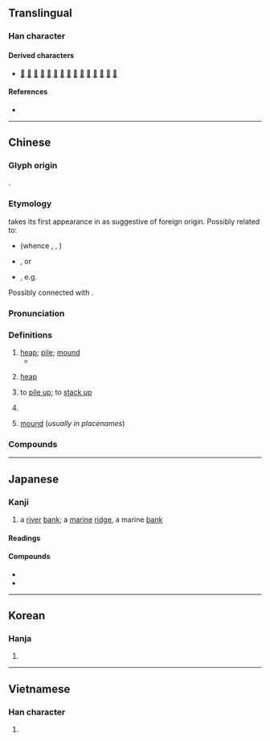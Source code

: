 {{character info}}
==Translingual==

===Han character===
{{Han char|rn=32|rad=土|as=08|sn=11|four=40114|canj=GOG|ids=⿰土隹}}

====Derived characters====
* [[𠼲]] [[𣼭]] [[𣊌]] [[𣙯]] [[𦟿]] [[𥊖]] [[𧐻]] [[𨄺]] [[𠐸]] [[𡳪]] [[𨬉]] [[𡓋]] [[𣙇]] [[𨄟]] [[𩅚]]

====References====
* {{Han ref|kx=0232.040|dkj=05211|dj=0469.060|hdz=10454.040|uh=5806|ud=22534|bh=B0EF|bd=45295}}

----

==Chinese==
{{zh-forms}}

===Glyph origin===
{{Han etym}}
{{Han compound|土|隹|ls=psc|c1=s|c2=p}}.

===Etymology===
{{zh-ref|Schuessler (2007)}} takes its first appearance in {{w|Chu Ci}} as suggestive of foreign origin. Possibly related to:
* {{cog|tai-pro|*C̥.doːjᴬ||mountain}} (whence {{cog|th|ดอย}}, {{cog|skb|tr=rɔ:jᴬ¹}}, {{cog|za|ndoi}})
* {{cog|hmx-pro|*glaɨᴰ||mountain}}, or
* {{w|Austroasiatic languages|Austroasiatic}}, e.g. {{cog|mkh-mmn|tr=duiw|t=hill, hilltop}}

Possibly connected with {{och-l|屯|id=1}}.

===Pronunciation===
{{zh-pron
|m=duī
|m-s=dui1
|c=deoi1,zeoi1
|c-t=
|g=dui1
|h=pfs=tôi;gd=doi1
|j=dui1/zui1
|mb=dó
|md=dŏi
|mn=ml,jj,tw:tui/tu
|mn_note=tui - literary; tu - vernacular
|mn-t=dui1/du1
|w=1te
|x=dei1
|mc=y
|oc=y
|ma=Zh-duī.oga
|cat=n,v,cls
}}

===Definitions===
{{zh-hanzi}}

# [[heap]]; [[pile]]; [[mound]]
#* {{zh-x|踰 ^隴-堆 兮 渡 漠，過 ^桂-車 兮 ^合-黎。|I crossed the Long '''mountains''' then traversed the desert, passed underneath the foot of Gui-ju and He-li.|ref=Chuci}}
#: {{zh-x|垃圾 堆|trash '''pile'''}}
# {{lb|zh|computing}} [[heap]]
#: {{zh-x|堆 分配|'''heap''' allocation}}
# to [[pile up]]; to [[stack up]]
# {{zh-classifier|objects organised in [[pile]]s|t=[[pile]]; [[lump]]; [[heap]]; [[clump]]; [[mound]]}}
#: {{zh-x|一 堆 垃圾|a '''pile''' of trash}}
# [[mound]] (''usually in placenames'')

===Compounds===
{{zh-der|堆疊|堆垛|堆放|堆肥|堆焊|堆紅|堆積|堆集|堆金積玉|堆絹|堆摞|堆碼|堆砌|堆笑|堆繡|堆棧|堆子|堆花燒酒|堆鴉|堆豗|堆山塞海|一堆|堆貯|吉丟古堆|堆下笑|孤堆|大堆|大陸隆堆|堆堆|堆金|堆貨|堆花|堆置|堆積平原|堆積如山|堆滿|垃圾堆|土堆|估堆兒|扎堆|末子堆|故紙堆|滿臉堆笑|撲堆|是非堆|狗屎堆|積玉堆金|泥堆|盤堆|歸裡包堆|滿面堆笑|瓊堆玉砌|白龍堆|灩澦堆|打灰堆|魁堆|鬢若堆鴉|馬王堆|草堆|雷堆|離堆山|送作堆|纍堆|桑堆|三堆河}}

{{zh-cat|Elementary|Intermediate}}

----

==Japanese==

===Kanji===
{{ja-kanji|grade=|rs=土08}}

# a [[river]] [[bank]]; a [[marine]] [[ridge]], a marine [[bank]]

====Readings====
{{ja-readings
|goon=たい, て
|kanon=たい
|kanyoon=つい
|kun=うずたか-い
}}

====Compounds====
* {{ja-r|堆積|たいせき}}
* {{ja-r|堆%肥|たい%ひ}}

----

==Korean==

===Hanja===
{{ko-hanja|hangeul=퇴|rv=toe|mr=t'oe}}

# {{rfdef|ko|sort=土08}}

----

==Vietnamese==

===Han character===
{{vi-readings|reading=đôi, chui, đồi, doi, nhoi, duôi, đòi|rs=土08}}

# {{rfdef|vi|sort=土08}}
